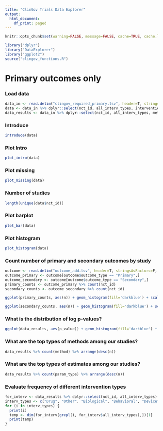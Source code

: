 ```yaml
---
title: "ClinGov Trials Data Explorer"
output:
  html_document:
    df_print: paged
---
```


```r
knitr::opts_chunk$set(warning=FALSE, message=FALSE, cache=TRUE, cache.lazy = FALSE)
```

```r
library("dplyr")
library("DataExplorer")
library("ggplot2")
source("clingov_functions.R")
```
# Primary outcomes only
### Load data
```r
data_in <- read.delim("clingov_required_primary.tsv", header=T, stringsAsFactors=F, row.names=NULL, sep="\t", quote="")
data <- data_in %>% dplyr::select(nct_id, all_interv_types, intervention_model, study_type, primary_purpose, allocation, overall_status, gender, phase, number_of_arms) %>% distinct()
data_results <- data_in %>% dplyr::select(nct_id, all_interv_types, method, param_type, p_value, mesh_interv) %>% distinct()
```
### Introduce
```r
introduce(data)
```
### Plot Intro
```r
plot_intro(data)
```
### Plot missing
```r
plot_missing(data)
```
### Number of studies
```r
length(unique(data$nct_id))
```

### Plot barplot
```r
plot_bar(data)
```
### Plot histogram
```r
plot_histogram(data)
```

### Count number of primary and secondary outcomes by study
```r
outcome <- read.delim("outcome_add.tsv", header=T, stringsAsFactors=F, row.names=NULL, sep="\t", quote="")
outcome_primary <- outcome[outcome$outcome_type == "Primary",]
outcome_secondary <- outcome[outcome$outcome_type == "Secondary",]
primary_counts <- outcome_primary %>% count(nct_id)
secondary_counts <- outcome_secondary %>% count(nct_id)

ggplot(primary_counts, aes(n)) + geom_histogram(fill='darkblue') + scale_x_continuous(limits = c(0, 20)) + theme_Publication() + ggtitle("Number of primary outcomes per study")

ggplot(secondary_counts, aes(n)) + geom_histogram(fill='darkblue') + scale_x_continuous(limits = c(0, 40)) + theme_Publication() + ggtitle("Number of secondary outcomes per study")

```
### What is the distribution of log p-values?
```r
ggplot(data_results, aes(p_value)) + geom_histogram(fill='darkblue') + scale_x_continuous(limits = c(0, 1)) + scale_y_continuous(limits = c(0, 1800))+ theme_Publication() + ggtitle("P-value distribution")
```

### What are the top types of methods among our studies?
```r
data_results %>% count(method) %>% arrange(desc(n))
```
### What are the top types of estimates among our studies?
```r
data_results %>% count(param_type) %>% arrange(desc(n))
```

### Evaluate frequency of different intervention types
```r
for_interv <- data_results %>% dplyr::select(nct_id, all_interv_types) %>% distinct()
interv_types <- c("Drug", "Other", "Biological", "Behavioral", "Device", "Procedure", "Dietary Supplement", "Radiation", "Diagnostic Test", "Genetic", "Combination Product")
for (i in interv_types) {
  print(i)
  temp <- dim(for_interv[grepl(i, for_interv$all_interv_types),])[1]
  print(temp)
}
```

```r
```